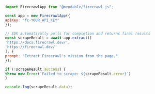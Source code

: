```js Node
import FirecrawlApp from "@mendable/firecrawl-js";

const app = new FirecrawlApp({
apiKey: "fc-YOUR_API_KEY"
});

// SDK automatically polls for completion and returns final results
const scrapeResult = await app.extract([
'https://docs.firecrawl.dev/',
'https://firecrawl.dev/'
], {
prompt: "Extract Firecrawl's mission from the page."
});

if (!scrapeResult.success) {
throw new Error(`Failed to scrape: ${scrapeResult.error}`)
}

console.log(scrapeResult.data);
```
